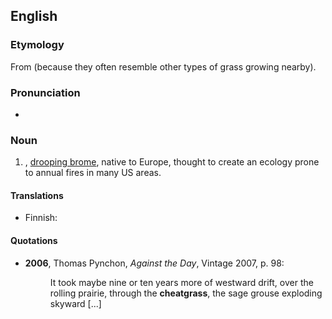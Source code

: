 ==English==
{{rfi}}
{{wikipedia}}
===Etymology===
From {{compound|cheat|grass}} (because they often resemble other types of grass growing nearby).

===Pronunciation===
* {{IPA|/ˈtʃiːtɡɹɑːs/}}

===Noun===
{{en-noun|cheatgrasses}}

# {{taxlink|Bromus tectorum|species}}, [[drooping brome]], native to Europe, thought to create an ecology prone to annual fires in many US areas.

====Translations====
{{trans-top|''Bromus tectorum''}}
* Finnish: {{t|fi|kattokattara}}
{{trans-mid}}
{{trans-bottom}}

====Quotations====
* '''2006''', Thomas Pynchon, ''Against the Day'', Vintage 2007, p. 98:
*: It took maybe nine or ten years more of westward drift, over the rolling prairie, through the '''cheatgrass''', the sage grouse exploding skyward [...]